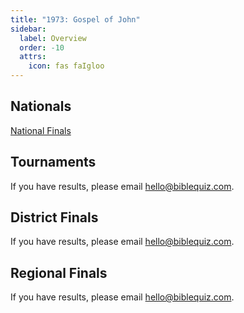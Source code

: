 ```yaml
---
title: "1973: Gospel of John"
sidebar:
  label: Overview
  order: -10
  attrs:
    icon: fas faIgloo
---
```


## Nationals
<a href="/tbq/seasons/1973/nationals/" class="btn btn-primary">National Finals</a>

## Tournaments
If you have results, please email [hello@biblequiz.com](mailto:hello@biblequiz.com).

## District Finals
If you have results, please email [hello@biblequiz.com](mailto:hello@biblequiz.com).

## Regional Finals
If you have results, please email [hello@biblequiz.com](mailto:hello@biblequiz.com).
